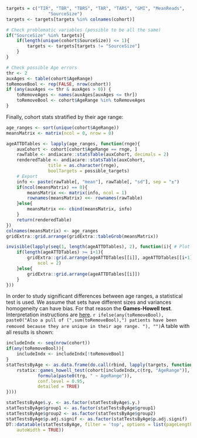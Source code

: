```r
targets = c("TIR", "TBR", "TBRS", "TAR", "TARS", "GMI", "MeanReads",
                "SourceSize")
targets <- targets[targets %in% colnames(cohort)]

# Check problematic variables (possible to be all the same)
if("SourceSize" %in% targets){
    if(length(unique(cohort$SourceSize)) <= 1){
        targets <- targets[targets != "SourceSize"]
    }
}

# Check possible Age errors
thr <- 2
auxAges <- table(cohort$AgeRange)
toRemoveBool <- rep(FALSE, nrow(cohort))
if (any(auxAges <= thr & auxAges > 0)) {
    toRemoveAges <- names(auxAges[auxAges <= thr])
    toRemoveBool <- cohort$AgeRange %in% toRemoveAges
}
```

Finally, cohort stats stratified by their age range:
```r
age_ranges <- sort(unique(cohort$AgeRange))
meansMatrix <- matrix(ncol = 0, nrow = 0)

ageATTDTables <- lapply(age_ranges, function(rnge){
    auxCohort <- cohort[cohort$AgeRange == rnge, ]
    rawTable <- andiacare::statsTable(auxCohort, decimals = 2)
    renderedTable <- andiacare::statsTable(auxCohort,
                title = as.character(rnge),
                boolTargets = possible_targets)
    # Export
    info <- paste(rawTable[, "mean"], rawTable[, "sd"], sep = "±")
    if(ncol(meansMatrix) == 0){
        meansMatrix <<- matrix(info, ncol = 1)
        rownames(meansMatrix) <<- rownames(rawTable)
    }else{
        meansMatrix <<- cbind(meansMatrix, info)
    }
    return(renderedTable)
})
colnames(meansMatrix) <- age_ranges
gridExtra::grid.arrange(gridExtra::tableGrob(meansMatrix))

invisible(lapply(seq(1, length(ageATTDTables), 2), function(i){ # Plot in pairs
    if(length(ageATTDTables) >= i+1){
        gridExtra::grid.arrange(ageATTDTables[[i]], ageATTDTables[[i+1]],
            ncol = 2)
    }else{
        gridExtra::grid.arrange(ageATTDTables[[i]])
    }
}))
```

In order to study significant differences between age ranges, a statistical test is used. We assume that sets have different sizes and variances homogeneity can have bias. For that reason the **Games-Howell test**. Interpretation instructions are [here](https://rpkgs.datanovia.com/rstatix/reference/games_howell_test.html). `r ifelse(any(toRemoveBool), paste0("Also a pull of (",sum(toRemoveBool),") patients have been removed because they are unique in their age range. "), "")`A table with all results is shown:
```r
includeIndx <- seq(nrow(cohort))
if(any(toRemoveBool)){
    includeIndx <- includeIndx[!toRemoveBool]
}
statTestsByAge <- as.data.frame(do.call(rbind, lapply(targets, function(trg){
    rstatix::games_howell_test(cohort[includeIndx,c(trg, "AgeRange")],
            formula(paste0(trg, " ~ AgeRange")),
            conf.level = 0.95,
            detailed = TRUE)
})))

statTestsByAge$.y. <- as.factor(statTestsByAge$.y.)
statTestsByAge$group1 <- as.factor(statTestsByAge$group1)
statTestsByAge$group2 <- as.factor(statTestsByAge$group2)
statTestsByAge$p.adj.signif <- as.factor(statTestsByAge$p.adj.signif)
DT::datatable(statTestsByAge, filter = 'top', options = list(pageLength = 10,
    autoWidth = TRUE))
```